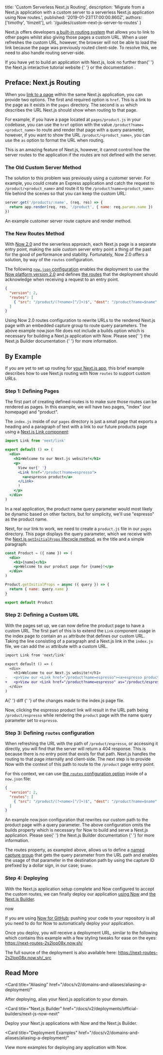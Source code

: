 
  title: 'Custom Serverless Next.js Routing',
  description:
    'Migrate from a Next.js application with a custom server to a serverless Next.js application using Now routes.',
  published: '2019-01-23T17:00:00.860Z',
  authors: ['timothy', 'timzeit'],
  url: '/guides/custom-next-js-server-to-routes'
}

Next.js offers developers [a built-in routing system](https://nextjs.org/docs/#routing) that allows you to link to other pages whilst also giving those pages a custom URL. When a user refreshes the custom URL, however, the browser will not be able to load the link because the page was previously routed client-side. To resolve this, we need to also handle routing server-side.

<Note>
  If you have yet to build an application with Next.js, look no further than{' '}
  <GenericLink href="https://nextjs.org/learn">
    the Next.js interactive tutorial website
  </GenericLink>{' '}
  or <GenericLink href="https://nextjs.org/docs">the documentation</GenericLink>
  .
</Note>

## Preface: Next.js Routing

When you [link to a page](https://nextjs.org/docs/#routing) within the same Next.js application, you can provide two options. The first and required option is `href`. This is a link to the page as it exists in the `pages` directory. The second is `as` which describes the URL Next.js should show when routing to that page.

For example, if you have a page located at `pages/product.js` in your codebase, you can use the `href` option with the value `/product?name=<product_name>` to route and render that page with a query parameter, however, if you want to show the URL `/product/<product_name>`, you can use the `as` option to format the URL when routing.

This is an amazing feature of Next.js, however, it cannot control how the server routes to the application if the routes are not defined with the server.

### The Old Custom Server Method

The solution to this problem was previously using a customer server. For example, you could create an Express application and catch the request to `/product/<product_name>` and route it to the `/product?name=<product_name>` file behind the scenes so that you can keep the custom URL:

```js
server.get('/products/:name', (req, res) => {
  return app.render(req, res, '/product', { name: req.params.name })
})
```

<Caption>An example customer server route capture and render method.</Caption>

### The New Routes Method

With [Now 2.0](https://zeit.co/docs/v2/platform/upgrade-to-2-0/) and the serverless approach, each Next.js page is a separate entry point, making the sole custom server entry point a thing of the past for the good of performance and stability. Fortunately, Now 2.0 offers a solution, by way of the `routes` configuration.

The following [`now.json` configuration](/docs/v2/deployments/configuration) enables the deployment to use the [Now platform version 2.0](https://zeit.co/docs/v2/platform/overview/#versioning) and defines [the routes](/docs/v2/deployments/configuration#routes) that the deployment should acknowledge when receiving a request to an entry point.

```json
{
  "version": 2,
  "routes": [
    { "src": "/product/(?<name>[^/]+)$", "dest": "/product?name=$name" }
  ]
}
```

<Caption>
  Using Now 2.0 routes configuration to rewrite URLs to the rendered Next.js
  page with an embedded capture group to route query parameters.
</Caption>

<Note>
  The above example <InlineCode>now.json</InlineCode> file does not include a
  builds option which is necessary for building a Next.js application with Now.
  Please see{' '}
  <GenericLink href="/docs/v2/deployments/official-builders/next-js-now-next/#how-to-use-it">
    the Next.js Builder documentation
  </GenericLink>{' '}
  for more information.
</Note>

## By Example

If you are yet to set up routing for [your Next.js app](https://nextjs.org/docs/#setup), this brief example describes how to use Next.js routing with Now `routes` to support custom URLs.

### Step 1: Defining Pages

The first part of creating defined routes is to make sure those routes can be rendered as pages. In this example, we will have two pages, "index" (our homepage) and "product".

The `index.js` inside of our `pages` directory is just a small page that exports a heading and a paragraph of text with a link to our future products page using a [Next.js Link component](https://nextjs.org/docs/#with-link):

```jsx
import Link from 'next/link'

export default () => (
  <div>
    <h1>Welcome to our Next.js website!</h1>
    <p>
      View our{' '}
      <Link href="/product?name=espresso">
        <a>espresso product</a>
      </Link>
      !
    </p>
  </div>
)
```

<Note>
  In a real application, the product name query parameter would most likely be
  dynamic based on other factors, but for simplicity, we'll use "espresso" as
  the product name.
</Note>

Next, for our link to work, we need to create a `product.js` file in our `pages` directory. This page displays the query parameter, which we receive with the [Next.js `getInitialProps` lifecycle method](https://nextjs.org/docs/#fetching-data-and-component-lifecycle), as the title and a simple paragraph:

```jsx
const Product = ({ name }) => (
  <div>
    <h1>{name}</h1>
    <p>Welcome to our product page for {name}!</p>
  </div>
)

Product.getInitialProps = async ({ query }) => {
  return { name: query.name }
}

export default Product
```

### Step 2: Defining a Custom URL

With the pages set up, we can now define the product page to have a custom URL.
The first part of this is to extend the `Link` component usage in the index page to contain an `as` attribute that defines our custom URL. Taking the line consisting of a paragraph and a Next.js link in the `index.js` file, we can add the `as` attribute with a custom URL.

```diff
import Link from 'next/link'

export default () => (
  <div>
    <h1>Welcome to our Next.js website!</h1>
-   <p>View our <Link href="/product?name=espresso"><a>espresso product</a></Link>!</p>
+   <p>View our <Link href="/product?name=espresso" as="/product/espresso"><a>espresso product</a></Link>!</p>
  </div>
)
```

<Caption>
  A{' '}
  <GenericLink href="https://en.wikipedia.org/wiki/File_comparison">
    diff
  </GenericLink>{' '}
  of the changes made to the <InlineCode>index.js</InlineCode> page file.
</Caption>

Now, clicking the espresso product link will result in the URL path being `/product/espresso` while rendering the `product` page with the name query parameter set to `espresso`.

### Step 3: Defining `routes` configuration

When refreshing the URL with the path of `/product/espresso`, or accessing it directly, you will find that the server will return a 404 response. This is because there is no entry point that exists for that path. Next.js handles the routing to that page internally and client-side. The next step is to provide Now with the context of this path to route to the `/product` page entry point.

For this context, we can use [the `routes` configuration option](/docs/v2/deployments/configuration#routes) inside of a `now.json` file:

```json
{
  "version": 2,
  "routes": [
    { "src": "/product/(?<name>[^/]+)$", "dest": "/product?name=$name" }
  ]
}
```

<Caption>
  An example <InlineCode>now.json</InlineCode> configuration that rewrites our
  custom path to the product page with a query parameter.
</Caption>

<Note>
  The above configuration omits the <InlineCode>builds</InlineCode> property
  which is necessary for Now to build and serve a Next.js application. Please
  see{' '}
  <GenericLink href="/docs/v2/deployments/official-builders/next-js-now-next/#how-to-use-it">
    the Next.js Builder documentation
  </GenericLink>{' '}
  for more information.
</Note>

The routes property, as exampled above, allows us to define a [named capture group](https://www.pcre.org/original/doc/html/pcrepattern.html#SEC16) that gets the query parameter from the URL path and enables the usage of that parameter in the destination path by using the capture ID prefixed by a dollar sign, in our case; `$name`.

### Step 4: Deploying

With the Next.js application setup complete and Now configured to accept the custom routes, we can finally deploy our application [using Now](/docs) and [the Next.js Builder](/docs/v2/deployments/official-builders/next-js-now-next/).

<TerminalInput>now</TerminalInput>

If you are using [Now for GitHub](/docs/v2/integrations/now-for-github/); pushing your code to your repository is all you need to do for Now to automatically deploy your application.

Once you deploy, you will receive a deployment URL, similar to the following which contains this example with a few styling tweaks for ease on the eyes: https://next-routes-2s2lop08x.now.sh/

The full source of the deployment is also available here: https://next-routes-2s2lop08x.now.sh/_src

## Read More

<Card
  title="Aliasing"
  href="/docs/v2/domains-and-aliases/aliasing-a-deployment/"
>
  After deploying, alias your Next.js application to your domain.
</Card>

<Card
  title="Next.js Builder"
  href="/docs/v2/deployments/official-builders/next-js-now-next"
>
  Deploy your Next.js applications with Now and the Next.js Builder.
</Card>

<Card
  title="Deployment Examples"
  href="/docs/v2/domains-and-aliases/aliasing-a-deployment/"
>
  View more examples for deploying any application with Now.
</Card>

